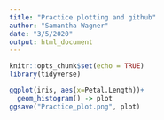 ```yaml
---
title: "Practice plotting and github"
author: "Samantha Wagner"
date: "3/5/2020"
output: html_document
---
```


```r
knitr::opts_chunk$set(echo = TRUE)
library(tidyverse)

```


```r
ggplot(iris, aes(x=Petal.Length))+
  geom_histogram() -> plot
ggsave("Practice_plot.png", plot)

```

